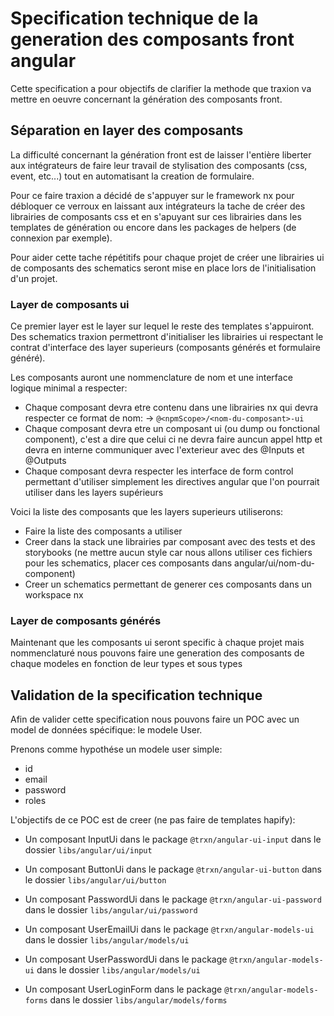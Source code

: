 # Specification technique de la generation des composants front angular

Cette specification a pour objectifs de clarifier la methode que traxion va
mettre en oeuvre concernant la génération des composants front.

## Séparation en layer des composants

La difficulté concernant la génération front est de laisser l'entière liberter
aux intégrateurs de faire leur travail de stylisation des composants (css,
event, etc...) tout en automatisant la creation de formulaire.

Pour ce faire traxion a décidé de s'appuyer sur le framework nx pour débloquer
ce verroux en laissant aux intégrateurs la tache de créer des librairies de
composants css et en s'apuyant sur ces librairies dans les templates de
génération ou encore dans les packages de helpers (de connexion par exemple).

Pour aider cette tache répétitifs pour chaque projet de créer une librairies ui
de composants des schematics seront mise en place lors de l'initialisation d'un
projet.

### Layer de composants ui

Ce premier layer est le layer sur lequel le reste des templates s'appuiront. Des
schematics traxion permettront d'initialiser les librairies ui respectant le
contrat d'interface des layer superieurs (composants générés et formulaire
généré).

Les composants auront une nommenclature de nom et une interface logique minimal
a respecter:

- Chaque composant devra etre contenu dans une librairies nx qui devra respecter
  ce format de nom: -> `@<npmScope>/<nom-du-composant>-ui`
- Chaque composant devra etre un composant ui (ou dump ou fonctional component),
  c'est a dire que celui ci ne devra faire auncun appel http et devra en interne
  communiquer avec l'exterieur avec des @Inputs et @Outputs
- Chaque composant devra respecter les interface de form control permettant
  d'utiliser simplement les directives angular que l'on pourrait utiliser dans
  les layers supérieurs

Voici la liste des composants que les layers superieurs utiliserons:

- Faire la liste des composants a utiliser
- Creer dans la stack une librairies par composant avec des tests et des
  storybooks (ne mettre aucun style car nous allons utiliser ces fichiers pour
  les schematics, placer ces composants dans angular/ui/nom-du-component)
- Creer un schematics permettant de generer ces composants dans un workspace nx

### Layer de composants générés

Maintenant que les composants ui seront specific à chaque projet mais
nommenclaturé nous pouvons faire une generation des composants de chaque modeles
en fonction de leur types et sous types

## Validation de la specification technique

Afin de valider cette specification nous pouvons faire un POC avec un model de
données spécifique: le modele User.

Prenons comme hypothése un modele user simple:

- id
- email
- password
- roles

L'objectifs de ce POC est de creer (ne pas faire de templates hapify):

- Un composant InputUi dans le package `@trxn/angular-ui-input` dans le dossier
  `libs/angular/ui/input`
- Un composant ButtonUi dans le package `@trxn/angular-ui-button` dans le
  dossier `libs/angular/ui/button`
- Un composant PasswordUi dans le package `@trxn/angular-ui-password` dans le
  dossier `libs/angular/ui/password`

- Un composant UserEmailUi dans le package `@trxn/angular-models-ui` dans le
  dossier `libs/angular/models/ui`
- Un composant UserPasswordUi dans le package `@trxn/angular-models-ui` dans le
  dossier `libs/angular/models/ui`

- Un composant UserLoginForm dans le package `@trxn/angular-models-forms` dans
  le dossier `libs/angular/models/forms`
